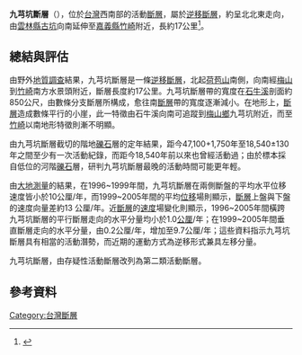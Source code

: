 {{refimprove|time=2016-02-10T08:04:51+00:0}}
'''九芎坑斷層'''（{{lang-en|'''Chiuchiunkeng Fault'''}}），位於[[台灣|台灣]]西南部的活動[[斷層|斷層]]，屬於[[逆斷層|逆移斷層]]，約呈北北東走向，由[[雲林縣|雲林縣]][[古坑|古坑]]向南延伸至[[嘉義縣|嘉義縣]][[竹崎|竹崎]]附近，長約17公里<ref>{{cite web|url=http://fault.moeacgs.gov.tw/MgFault/Home/pageMap?LFun=1|title=台灣活動斷層|author=經濟部|date=2016-02-09|access-date=2016-02-09|archive-url=https://web.archive.org/web/20170625151911/http://fault.moeacgs.gov.tw/MgFault/Home/pageMap?LFun=1|archive-date=2017-06-25|dead-url=yes}}</ref>。

==總結與評估==
由野外[[地質調查|地質調查]]結果，九芎坑斷層是一條[[逆移斷層|逆移斷層]]，北起[[荷苞山|荷苞山]]南側，向南經[[梅山鄉_(台灣)|梅山]]到[[竹崎|竹崎]]南方水景頭附近，斷層長度約17公里。九芎坑斷層帶的寬度在[[石牛溪|石牛溪]]剖面約850公尺，由數條分支斷層所構成，愈往南[[斷層|斷層]]帶的寬度逐漸減小。在地形上，[[斷層|斷層]]造成數條平行的小崖，此一特徵由石牛溪向南可追蹤到[[梅山鄉_(台灣)|梅山鄉]]九芎坑附近，而至[[竹崎|竹崎]]以南地形特徵則漸不明顯。

由九芎坑斷層截切的階地[[礫石|礫石]]層的定年結果，距今47,100+1,750年至18,540±130年之間至少有一次活動紀錄，而距今18,540年前以來也曾經活動過；由於標本採自低位的河階[[礫石|礫石]]層，研判九芎坑斷層最晚的活動時間可能更年輕。

由[[大地測量|大地測量]]的結果，在1996~1999年間，九芎坑斷層在兩側斷盤的平均水平位移速度皆小於10公厘/年，而1999~2005年間的平均[[位移|位移]]場則顯示，[[斷層|斷層]]上盤與下盤的速度向量差約13 公厘/年。近[[斷層|斷層]]的[[速度|速度]]場變化則顯示，1996~2005年間橫跨九芎坑斷層的平行斷層走向的水平分量均小於1.0[[公厘|公厘]]/年；在1999~2005年間垂直斷層走向的水平分量，由0.2公厘/年，增加至9.7公厘/年；這些資料指示九芎坑斷層具有相當的活動潛勢，而近期的運動方式為逆移形式兼具左移分量。

九芎坑斷層，由存疑性活動斷層改列為第二類活動斷層。

==參考資料==
{{Reflist|2}}

{{台灣斷層|西南}}

[[Category:台灣斷層|Category:台灣斷層]]